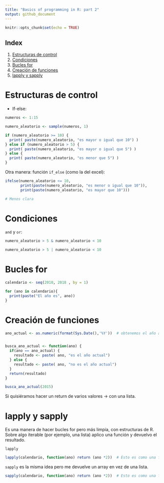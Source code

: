 ```yaml
---
title: "Basics of programming in R: part 2"
output: github_document
---
```


```r
knitr::opts_chunk$set(echo = TRUE)
```

## Index

1. [Estructuras de control](#estructuras-de-control)
2. [Condiciones](#condiciones)
3. [Bucles for](#bucles-for)
4. [Creación de funciones](#creación-de-funciones)
5. [lapply y sapply](#lapply-y-sapply)

# Estructuras de control

* If-else:

```r

numeros <- 1:15

numero_aleatorio <- sample(numeros, 1)

if (numero_aleatorio >= 10) {
  print( paste(numero_aleatorio, "es mayor o igual que 10") )
} else if (numero_aleatorio > 5) {
  print( paste(numero_aleatorio, "es mayor o igual que 5") )
} else {
  print( paste(numero_aleatorio, "es menor que 5") )
}

```

Otra manera: función `if_else` (como la del excel):

```r
ifelse(numero_aleatorio <= 10,
       print(paste(numero_aleatorio, "es menor o igual que 10")),
       print(paste(numero_aleatorio, "es mayor que 10")))

# Menos clara
```

# Condiciones

`and` y `or`:

```r
numero_aleatorio > 5 & numero_aleatorio < 10

numero_aleatorio > 5 | numero_aleatorio < 10

```

# Bucles for


```r
calendario <- seq(2010, 2018 , by = 1)

for (ano in calendario){
  print(paste("El año es", ano))
}

```

# Creación de funciones

```r
ano_actual <- as.numeric(format(Sys.Date(),'%Y'))  # obtenemos el año actual


busca_ano_actual <- function(ano) {
  if(ano == ano_actual) {  
    resultado <- paste( ano, "es el año actual")
  } else {
    resultado <- paste( ano, "no es el año actual")
  }
  return(resultado)
}

busca_ano_actual(2015)
```

Si quisiéramos hacer un return de varios valores -> con una lista.

# lapply y sapply

Es una manera de hacer bucles for pero más limpia, con estructuras de R. Sobre algo iterable (por ejemplo, una lista) aplico una función y devuelvo el resultado.

`lapply`
```r
lapply(calendario, function(ano) return (ano *2))  # Esto es como una función lambda

```

`sapply` es la misma idea pero me devuelve un array en vez de una lista.

```r
sapply(calendario, function(ano) return (ano *2))  # Esto es como una función lambda

```

